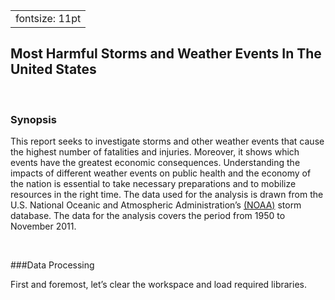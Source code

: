  ---
 fontsize: 11pt
 ---
  
## Most Harmful Storms and Weather Events In The United States
   
<br />

### Synopsis

This report seeks to investigate storms and other weather events that cause the highest number of fatalities and injuries. Moreover, it shows which events have the greatest economic consequences. Understanding the impacts of different weather events on public health and the economy of the nation is essential to take necessary preparations and to mobilize resources in the right time. The data used for the analysis is drawn from the U.S. National Oceanic and Atmospheric Administration's [(NOAA)][1] storm database. The data for the analysis covers the period from 1950 to November 2011.

<br/>
    
###Data Processing
 
First and foremost, let's clear the workspace and load required libraries.
      
   
<br/>


[1]: http://www.noaa.gov/ "(NOAA)"
   